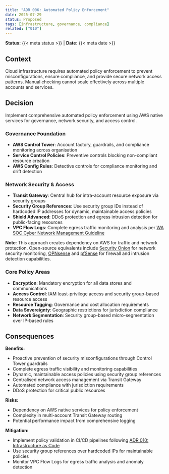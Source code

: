 ```yaml
---
title: "ADR 006: Automated Policy Enforcement"
date: 2025-07-29
status: Proposed
tags: [infrastructure, governance, compliance]
related: ["010"]
---
```


**Status:** {{< meta status >}} | **Date:** {{< meta date >}}

## Context

Cloud infrastructure requires automated policy enforcement to prevent misconfigurations, ensure compliance, and provide secure network access patterns. Manual checking cannot scale effectively across multiple accounts and services.

## Decision

Implement comprehensive automated policy enforcement using AWS native services for governance, network security, and access control.

### Governance Foundation

- **AWS Control Tower**: Account factory, guardrails, and compliance monitoring across organisation
- **Service Control Policies**: Preventive controls blocking non-compliant resource creation
- **AWS Config Rules**: Detective controls for compliance monitoring and drift detection

### Network Security & Access

- **Transit Gateway**: Central hub for intra-account resource exposure via security groups
- **Security Group References**: Use security group IDs instead of hardcoded IP addresses for dynamic, maintainable access policies
- **Shield Advanced**: DDoS protection and egress intrusion detection for public-facing resources
- **VPC Flow Logs**: Complete egress traffic monitoring and analysis per [WA SOC Cyber Network Management Guideline](https://soc.cyber.wa.gov.au/guidelines/network-management/)

**Note**: This approach creates dependency on AWS for traffic and network protection. Open-source equivalents include [Security Onion](https://securityonionsolutions.com/) for network security monitoring, [OPNsense](https://opnsense.org/) and [pfSense](https://www.pfsense.org/) for firewall and intrusion detection capabilities.

### Core Policy Areas

- **Encryption**: Mandatory encryption for all data stores and communications
- **Access Control**: IAM least-privilege access and security group-based resource access
- **Resource Tagging**: Governance and cost allocation requirements
- **Data Sovereignty**: Geographic restrictions for jurisdiction compliance
- **Network Segmentation**: Security group-based micro-segmentation over IP-based rules

## Consequences

**Benefits:**

- Proactive prevention of security misconfigurations through Control Tower guardrails
- Complete egress traffic visibility and monitoring capabilities
- Dynamic, maintainable access policies using security group references
- Centralised network access management via Transit Gateway
- Automated compliance with jurisdiction requirements
- DDoS protection for critical public resources

**Risks:**

- Dependency on AWS native services for policy enforcement
- Complexity in multi-account Transit Gateway routing
- Potential performance impact from comprehensive logging

**Mitigation:**

- Implement policy validation in CI/CD pipelines following [ADR 010: Infrastructure as Code](010-configmgmt.qmd)
- Use security group references over hardcoded IPs for maintainable policies
- Monitor VPC Flow Logs for egress traffic analysis and anomaly detection
